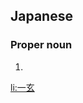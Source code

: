 ==Japanese==
{{ja-kanjitab|かず|はる}}

===Proper noun===
{{ja-pos|proper|かずはる}}

# {{given name|male|lang=ja|sort=かずはる}}

[[li:一玄]]